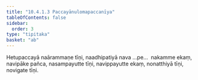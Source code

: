 ```yaml
---
title: "10.4.1.3 Paccayānulomapaccanīya"
tableOfContents: false
sidebar:
  order: 3
type: "tipitaka"
basket: "ab"
---
```



<DynamicBreadcrumb />

<Division number="152">

<Paragraph number="2689">
Hetupaccayā naārammaṇe tīṇi, naadhipatiyā nava …pe…  nakamme ekaṃ, navipāke pañca, nasampayutte tīṇi, navippayutte ekaṃ, nonatthiyā tīṇi, novigate tīṇi.
</Paragraph>
</Division>